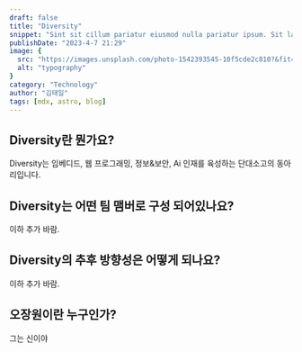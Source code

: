 ```yaml
---
draft: false
title: "Diversity"
snippet: "Sint sit cillum pariatur eiusmod nulla pariatur ipsum. Sit laborum anim qui mollit tempor pariatur nisi minim dolor. Aliquip et adipisicing sit sit fugiat"
publishDate: "2023-4-7 21:29"
image: {
  src: "https://images.unsplash.com/photo-1542393545-10f5cde2c810?&fit=crop&w=430&h=240",
  alt: "typography"
}
category: "Technology"
author: "김태일"
tags: [mdx, astro, blog]
---
```


## Diversity란 뭔가요?
  Diversity는 임베디드, 웹 프로그래밍, 정보&보안, Ai 인재를 육성하는 단대소고의 동아리입니다.
## Diversity는 어떤 팀 맴버로 구성 되어있나요?
  이하 추가 바람.
## Diversity의 추후 방향성은 어떻게 되나요?
  이하 추가 바람.
## 오장원이란 누구인가?
  그는 신이야
